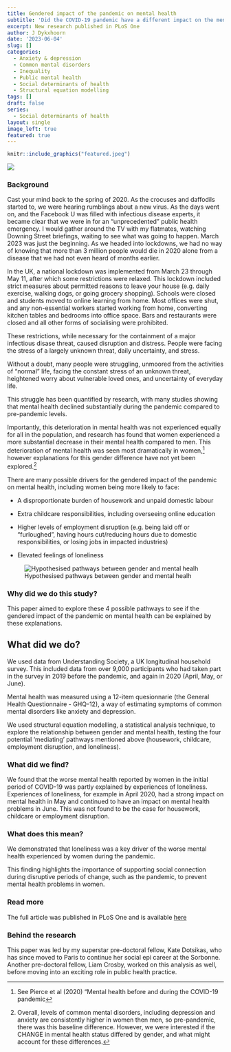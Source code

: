 ```yaml
---
title: Gendered impact of the pandemic on mental health 
subtitle: 'Did the COVID-19 pandemic have a different impact on the mental health of women and men?'  
excerpt: New research published in PLoS One
author: J Dykxhoorn
date: '2023-06-04'
slug: []
categories:
  - Anxiety & depression
  - Common mental disorders
  - Inequality
  - Public mental health
  - Social determinants of health
  - Structural equation modelling
tags: []
draft: false
series: 
  - Social determinants of health
layout: single
image_left: true
featured: true
---
```



```r
knitr::include_graphics("featured.jpeg")
```

![](https://images.unsplash.com/photo-1612246964377-048f2f1e76d9?ixlib=rb-4.0.3&ixid=M3wxMjA3fDB8MHxwaG90by1wYWdlfHx8fGVufDB8fHx8fA%3D%3D&auto=format&fit=crop&w=1470&q=80)

### Background

Cast your mind back to the spring of 2020. As the crocuses and daffodils started to, we were hearing rumblings about a new virus. As the days went on, and the Facebook U was filled with infectious disease experts, it became clear that we were in for an "unprecedented" public health emergency. I would gather around the TV with my flatmates, watching Downing Street briefings, waiting to see what was going to happen. March 2023 was just the beginning. As we headed into lockdowns, we had no way of knowing that more than 3 million people would die in 2020 alone from a disease that we had not even heard of months earlier.

In the UK, a national lockdown was implemented from March 23 through May 11, after which some restrictions were relaxed. This lockdown included strict measures about permitted reasons to leave your house (e.g. daily exercise, walking dogs, or going grocery shopping). Schools were closed and students moved to online learning from home. Most offices were shut, and any non-essential workers started working from home, converting kitchen tables and bedrooms into office space. Bars and restaurants were closed and all other forms of socialising were prohibited.

These restrictions, while necessary for the containment of a major infectious disase threat, caused disruption and distress. People were facing the stress of a largely unknown threat, daily uncertainty, and stress.

Without a doubt, many people were struggling, unmoored from the activities of "normal" life, facing the constant stress of an unknown
threat, heightened worry about vulnerable loved ones, and uncertainty of everyday life.

This struggle has been quantified by research, with many studies showing that mental health declined substantially during the pandemic compared to pre-pandemic levels.

Importantly, this deterioration in mental health was not experienced equally for all in the population, and research has found that women experienced a more substantial decrease in their mental health compared to men. This deterioration of mental health was seen most dramatically in women,[^1] however explanations for this gender difference have not yet been explored.[^2]


[^1]: See Pierce et al (2020) "Mental health before and during the 
    COVID-19 pandemic

[^2]: Overall, levels of common mental disorders, including depression
    and anxiety are consistently higher in women then men, so
    pre-pandemic, there was this baseline difference. However, we were
    interested if the CHANGE in mental health status differed by gender,
    and what might account for these differences.

There are many possible drivers for the gendered impact of the pandemic on mental health, including women being more likely to face:

+   A disproportionate burden of housework and unpaid domestic labour 

+   Extra childcare responsibilities, including overseeing online education 

+   Higher levels of employment disruption (e.g. being laid off or "furloughed", having hours cut/reducing hours due to domestic responsibilities, or losing jobs in impacted industries)

+   Elevated feelings of loneliness

![Hypothesised pathways between gender and mental healh](https://journals.plos.org/plosone/article/figure/image?size=large&id=10.1371/journal.pone.0283514.g001)

### Why did we do this study?

This paper aimed to explore these 4 possible pathways to see if the gendered impact of the pandemic on mental health can be explained by these explanations.

## What did we do?

We used data from Understanding Society, a UK longitudinal household survey. This included data from over 9,000 participants who had taken part in the survey in 2019 before the pandemic, and again in 2020 (April, May, or June).

Mental health was measured using a 12-item quesionnarie (the General Health Questionnaire - GHQ-12), a way of estimating symptoms of common mental disorders like anxiety and depression.

We used structural equation modelling, a statistical analysis technique, to explore the relationship between gender and mental health, testing the four potential 'mediating' pathways mentioned above (housework, childcare, employment disruption, and loneliness). 

### What did we find?

We found that the worse mental health reported by women in the initial period of COVID-19 was partly explained by experiences of loneliness. Experiences of loneliness, for example in April 2020, had a strong impact on mental health in May and continued to have an impact on mental health problems in June. This was not found to be the case for housework, childcare or employment disruption.

### What does this mean? 

We demonstrated that loneliness was a key driver of the worse mental health experienced by women during the pandemic.

This finding highlights the importance of supporting social connection during disruptive periods of change, such as the pandemic, to prevent mental health problems in women.

### Read more 

The full article was published in PLoS One and is available [here](https://journals.plos.org/plosone/article?id=10.1371/journal.pone.0283514#pone.0283514.ref007)

### Behind the research

This paper was led by my superstar pre-doctoral fellow, Kate Dotsikas, who has since moved to Paris to continue her social epi career at the Sorbonne. Another pre-doctoral fellow, Liam Crosby, worked on this analysis as well, before moving into an exciting role in public health practice.

